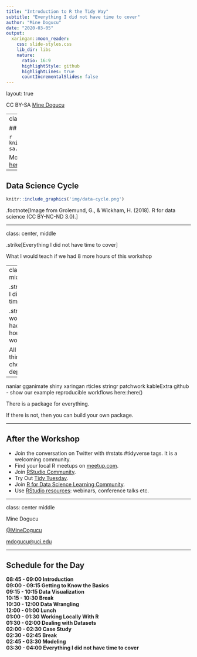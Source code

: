 ```yaml
---
title: "Introduction to R the Tidy Way"
subtitle: "Everything I did not have time to cover"
author: "Mine Dogucu"
date: "2020-03-05"
output:
  xaringan::moon_reader:
    css: slide-styles.css
    lib_dir: libs
    nature:
      ratio: 16:9
      highlightStyle: github
      highlightLines: true
      countIncrementalSlides: false
---
```



layout: true

<!-- This file by Mine Dogucu is licensed under a  Attribution-ShareAlike 2.5 Generic License (CC BY-SA 2.5) More information about the license can be found at https://creativecommons.org/licenses/by-sa/2.5/ -->
  
<div class="my-header"></div>

<div class="my-footer"> 
 CC BY-SA <a href="https://mdogucu.ics.uci.edu">Mine Dogucu</a></div> 

---
class: center, middle

## License

```r
knitr::include_graphics('img/cc-sa.png')
```


More information can be found [here](https://creativecommons.org/licenses/by-sa/2.5/)

---

##  Data Science Cycle

```r
knitr::include_graphics('img/data-cycle.png')
```

.footnote[Image from Grolemund, G., & Wickham, H. (2018). R for data science (CC BY-NC-ND 3.0).]

---

class: center, middle


.strike[Everything I did not have time to cover]

What I would teach if we had 8 more hours of this workshop

---
class: center, middle


.strike[Everything I did not have time to cover]

.strike[What I would teach if we had 8 more hours of this workshop]

All the cool things you can check out later in depth

---

naniar
gganimate
shiny
xaringan
rticles
stringr
patchwork
kableExtra
github - show our example reproducible workflows
here::here()

There is a package for everything.

If there is not, then you can build your own package.



---


## After the Workshop

- Join the conversation on Twitter with #rstats #tidyverse tags. It is a welcoming community. 
- Find your local R meetups on [meetup.com](https://www.meetup.com/topics/r-project-for-statistical-computing/).
- Join [RStudio Community](https://community.rstudio.com/). 
- Try Out [Tidy Tuesday](https://github.com/rfordatascience/tidytuesday).
- Join [R for Data Science Learning Community](https://www.rfordatasci.com/).
- Use [RStudio resources](https://resources.rstudio.com/): webinars, conference talks etc.

---

class: center middle

Mine Dogucu

[@MineDogucu](https://twitter.com/MineDogucu)

[mdogucu@uci.edu](mailto:mdogucu@uci.edu)

---
## Schedule for the Day

__08:45 - 09:00 Introduction__  
__09:00 - 09:15 Getting to Know the Basics__  
__09:15 - 10:15 Data Visualization__  
__10:15 - 10:30 Break__  
__10:30 - 12:00 Data Wrangling__  
__12:00 - 01:00 Lunch__  
__01:00 - 01:30 Working Locally With R__  
__01:30 - 02:00 Dealing with Datasets__  
__02:00 - 02:30 Case Study__  
__02:30 - 02:45 Break__  
__02:45 - 03:30 Modeling__  
__03:30 - 04:00 Everything I did not have time to cover__




